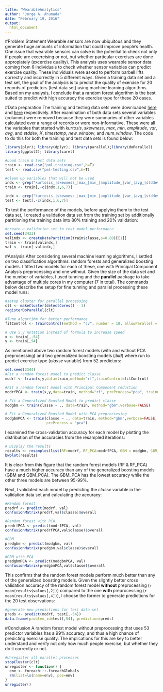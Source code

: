 ```yaml
---
title: "WearableAnalytics"
author: "Jorge A. Ahumada"
date: "February 19, 2016"
output: 
  html_document 
---
```


#Problem Statement
Wearable sensors are now ubiquitous and they generate huge amounts of information that could improve people's health. One issue that wearable sensors can solve is the potential to check not only if people are excercising or not, but whether particular exercises are done appropiately (excercise quality). This analysis uses wearable sensor data coming from 6 individuals to check whether sensor variables can predict exercise quality. These individuals were asked to perform barbell lifts correctly and incorrectly in 5 different ways. Given a training data set and a test set, the goal of the analysis is to predict the quality of exercise for 20 records of predictors (test data set) using machine learning algorithms. Based on my analysis, I conclude that a random forest algorithm is the best suited to predict with high accuracy the exercise type for these 20 cases.

#Data preparation
The training and testing data sets were downloaded [here]( https://d396qusza40orc.cloudfront.net/predmachlearn/pml-training.csv) and [here](https://d396qusza40orc.cloudfront.net/predmachlearn/pml-testing.csv) respectively. After examination of both data sets several variables (columns) were removed because they were summaries of other variables calculated over a range of records or were non-informative. These were all the variables that started with *kurtosis*, *skewness*, *max*, *min*, *amplitude*, *var*, *avg*, and *stddev*, *X*, *timestamp*, *new_window*, and *num_window*. The code to do this for both the training and test data sets is found below:

```r
library(plyr); library(dplyr); library(parallel);library(doParallel)
library(ggplot2); library(caret)

#Load train & test data sets
train <- read.csv("pml-training.csv",h=T)
test <- read.csv("pml-testing.csv",h=T)

#Clean up variables that will not be used
indx <- grep("kurtosis_|skewness_|max_|min_|amplitude_|var_|avg_|stddev_|timestamp",names(train))
train <- train[,-c(indx,1,6,7)]

indx <- grep("kurtosis_|skewness_|max_|min_|amplitude_|var_|avg_|stddev_|timestamp",names(test))
test <- test[,-c(indx,1,6,7)]
```
To test the performance of the models, before applying them to the test data set, I created a validation data set from the training set by additionally partitioning the training data into 80% training and 20% validation:

```r
#create a validation set to test model performance
set.seed(3433)
valindx <- createDataPartition(train$classe,p=0.80)[[1]]
train <- train[valindx,]
val <- train[-valindx,]
```

#Analysis
After considering several machine learning algorithms, I settled on two classification algorithms: random forests and generalized boosting models. I fitted two models for each of these, one with Principal Component Analysis preprocessing and one without. Given the size of the data set and the number of variables, I used tunning and the **parallel** package to take advantage of multiple cores in my computer (7 in total). The commands below describe the setup for fine tunning and parallel processing these model runs:

```r
#setup cluster for parallel processing
clt <- makeCluster(detectCores() - 1)
registerDoParallel(clt)

#Tune algortihm for better performance
fitControl <- trainControl(method = "cv", number = 10, allowParallel = TRUE)

# Use x,y notation instead of formula to increase speed
x <- train[,-54]
y <- train[,54]
```
As mentioned above two random forest models (with and without PCA preprocessing) and two generalized boosting models (*ibid*) where run to predict exercise type (*classe* variable) from 52 predictors:

```r
set.seed(2344)
#Fit a random forest model to predict classe
modrf <- train(x,y,data=train,method="rf",trainControl=fitControl)
```

```r
#Fit a random forest model with Principal Component reduction
modrfPCA <- train(x,y,data=train, method="rf", preProcess="pca", trainControl=fitControl)
```

```r
# Fit a Generalized Boosted Model to predict classe
modgbm <- train(classe ~ ., data=train, method="gbm",verbose=FALSE) 

# Fit a Generalized Boosted Model with PCA preproccesing
modgbmPCA <- train(classe ~ ., data=train, method="gbm",verbose=FALSE,
                   preProcess = "pca")
```
I examined the cross-validation accuracy for each model by plotting the distribution of the accuracies from the resampled iterations:
```r
# Display the results
results <- resamples(list(RF=modrf, RF_PCA=modrfPCA, GBM = modgbm, GBM_PCA = modgbmPCA))
bwplot(results)
```
It is clear from this figure that the random forest models (RF & RF\_PCA) have a much higher accuracy than any of the generalized boosting models (GBM and GBM\_PCA). The GBM\_PCA has the lowest accuracy while the other three models are between 95-99%. 

Next, I validated each model by predicting the *classe* variable in the validation data set and calculating the accuracy:

```r
#Random forest
predrf <- predict(modrf, val)
confusionMatrix(predrf,val$classe)$overall

#Random forest with PCA
predrfPCA <- predict(modrfPCA, val)
confusionMatrix(predrfPCA,val$classe)$overall

#GBM
predgbm <- predict(modgbm, val)
confusionMatrix(predgbm,val$classe)$overall

#GBM with PCA
predgbmPCA <- predict(modgbmPCA, val)
confusionMatrix(predgbmPCA,val$classe)$overall
```

This confirms that the random forest models perform much better than any of the generalized boosting models. Given the slightly better cross validation accuracy of the random forest model **without** preprocessing (`r mean(results$values[,2])`) compared to the one **with** preprocessing (`r mean(results$values[,4])`), I choose the former to generate predictions for the 20 test observations:

```r
#generate new predictions for test data set
preds <- predict(modrf, test[,-54])
data.frame(problem_id=test[,54], prediction=preds)
```

#Conclusion
A random forest model without preprocessing that uses 53 predictor variables has a 99% accuracy, and thus a high chance of predicting exercise quality. The implications for this are key to better understand and verify not only how much people exercise, but whether they do it correctly or not.
```r
#Unregister all parallel processes
stopCluster(clt)
unregister <- function() {
  env <- foreach:::.foreachGlobals
  rm(list=ls(name=env), pos=env)
}
unregister()
```
